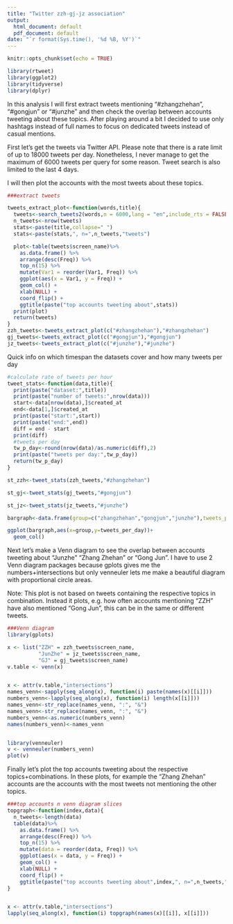```yaml
---
title: "Twitter zzh-gj-jz association"
output:
  html_document: default
  pdf_document: default
date: "`r format(Sys.time(), '%d %B, %Y')`"
---
```


```r
knitr::opts_chunk$set(echo = TRUE)
```
```r
library(rtweet)
library(ggplot2)
library(tidyverse)  
library(dplyr)
```
In this analysis I will first extract tweets mentioning "#zhangzhehan", "#gongjun" or "#junzhe" and then check the overlap between accounts tweeting about these topics. 
After playing around a bit I decided to use only hashtags instead of full names to focus on dedicated tweets instead of casual mentions.

First let's get the tweets via Twitter API. Please note that there is a rate limit of up to 18000 tweets per day. Nonetheless, I never manage to get the maximum of 6000 tweets per query for some reason. Tweet search is also limited to the last 4 days. 

I will then plot the accounts with the most tweets about these topics.
```r
###extract tweets

tweets_extract_plot<-function(words,title){
  tweets<-search_tweets2(words,n = 6000,lang = "en",include_rts = FALSE)
  n_tweets<-nrow(tweets)
  stats<-paste(title,collapse=" ")
  stats<-paste(stats,", n=",n_tweets,"tweets")

  plot<-table(tweets$screen_name)%>% 
    as.data.frame() %>% 
    arrange(desc(Freq)) %>%
    top_n(15) %>% 
    mutate(Var1 = reorder(Var1, Freq)) %>%
    ggplot(aes(x = Var1, y = Freq)) +
    geom_col() +
    xlab(NULL) +
    coord_flip() +
    ggtitle(paste("top accounts tweeting about",stats))
  print(plot)
  return(tweets)
}
zzh_tweets<-tweets_extract_plot(c("#zhangzhehan"),"#zhangzhehan")
gj_tweets<-tweets_extract_plot(c("#gongjun"),"#gongjun")
jz_tweets<-tweets_extract_plot(c("#junzhe"),"#junzhe")
```

Quick info on which timespan the datasets cover and how many tweets per day
```r
#calculate rate of tweets per hour
tweet_stats<-function(data,title){
  print(paste("dataset:",title))
  print(paste("number of tweets:",nrow(data)))
  start<-data[nrow(data),]$created_at
  end<-data[1,]$created_at
  print(paste("start:",start))
  print(paste("end:",end))
  diff = end - start
  print(diff)
  #tweets per day
  tw_p_day<-round(nrow(data)/as.numeric(diff),2)
  print(paste("tweets per day:",tw_p_day))
  return(tw_p_day)
}

st_zzh<-tweet_stats(zzh_tweets,"#zhangzhehan")

st_gj<-tweet_stats(gj_tweets,"#gongjun")

st_jz<-tweet_stats(jz_tweets,"#junzhe")

bargraph<-data.frame(group=c("zhangzhehan","gongjun","junzhe"),tweets_per_day=c(st_zzh,st_gj,st_jz))

ggplot(bargraph,aes(x=group,y=tweets_per_day))+
  geom_col()
```

Next let's make a Venn diagram to see the overlap between accounts tweeting about "Junzhe" "Zhang Zhehan" or "Gong Jun".
I have to use 2 Venn diagram packages because gplots gives me the numbers+intersections but only venneuler lets me make a beautiful diagram with proportional circle areas.

Note: This plot is not based on tweets containing the respective topics in combination. Instead it plots, e.g. how often accounts mentioning "ZZH" have also mentioned "Gong Jun", this can be in the same or different tweets.
```r
###Venn diagram
library(gplots)

x <- list("ZZH" = zzh_tweets$screen_name,
          "JunZhe" = jz_tweets$screen_name,
          "GJ" = gj_tweets$screen_name)
v.table <- venn(x)


x <- attr(v.table,"intersections")
names_venn<-sapply(seq_along(x), function(i) paste(names(x)[[i]]))
numbers_venn<-lapply(seq_along(x), function(i) length(x[[i]]))
names_venn<-str_replace(names_venn, ":", "&")
names_venn<-str_replace(names_venn, ":", "&")
numbers_venn<-as.numeric(numbers_venn)
names(numbers_venn)<-names_venn


library(venneuler)
v <- venneuler(numbers_venn)
plot(v)
```

Finally let's plot the top accounts tweeting about the respective topics+combinations. In these plots, for example the "Zhang Zhehan" accounts are the accounts with the most tweets not mentioning the other topics.

```r
###top accounts n venn diagram slices
topgraph<-function(index,data){
  n_tweets<-length(data)
  table(data)%>% 
    as.data.frame() %>% 
    arrange(desc(Freq)) %>%
    top_n(15) %>% 
    mutate(data = reorder(data, Freq)) %>%
    ggplot(aes(x = data, y = Freq)) +
    geom_col() +
    xlab(NULL) +
    coord_flip() +
    ggtitle(paste("top accounts tweeting about",index,", n=",n_tweets,"tweets"))
}


x <- attr(v.table,"intersections")
lapply(seq_along(x), function(i) topgraph(names(x)[[i]], x[[i]]))

```


